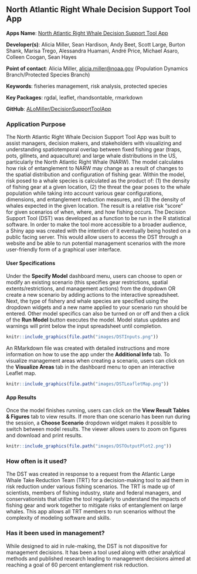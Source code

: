 ## North Atlantic Right Whale Decision Support Tool App

**Apps Name**: [North Atlantic Right Whale Decision Support Tool App](http://shiny1.nefsc.noaa.gov:3838/amiller/DST/)

**Developer(s)**: Alicia Miller, Sean Hardison, Andy Beet, Scott Large, Burton Shank, Marisa Trego, Alessandra Huamani, André Price, Michael Asaro, Colleen Coogan, Sean Hayes
  
**Point of contact**: Alicia Miller, <alicia.miller@noaa.gov> (Population Dynamics Branch/Protected Species Branch)
  
**Keywords**: fisheries management, risk analysis, protected species

**Key Packages**: rgdal, leaflet, rhandsontable, rmarkdown 

**GitHub**: [ALoMiller/DecisionSupportToolApp](https://github.com/ALoMiller/DecisionSupportToolApp)

### Application Purpose

The North Atlantic Right Whale Decision Support Tool App was built to assist managers, decision makers, and stakeholders with visualizing and understanding spatiotemporal overlap between fixed fishing gear (traps, pots, gillnets, and aquaculture) and large whale distributions in the US, particularly the North Atlantic Right Whale (NARW). The model calculates how risk of entanglement to NARW may change as a result of changes to the spatial distribution and configuration of fishing gear. Within the model, risk posed to a whale species is calculated as the product of: (1) the density of fishing gear at a given location, (2) the threat the gear poses to the whale population while taking into account various gear configurations, dimensions, and entanglement reduction measures, and (3) the density of whales expected in the given location. The result is a relative risk “score” for given scenarios of when, where, and how fishing occurs. 
The Decision Support Tool (DST) was developed as a function to be run in the R statistical software. In order to make the tool more accessible to a broader audience, a Shiny app was created with the intention of it eventually being hosted on a public facing server. This would allow users to access the DST through a website and be able to run potential management scenarios with the more user-friendly form of a graphical user interface. 

#### User Specifications

Under the **Specify Model** dashboard menu, users can choose to open or modify an existing scenario (this specifies gear restrictions, spatial extents/restrictions, and management actions) from the dropdown OR create a new scenario by adding actions to the interactive spreadsheet. Next, the type of fishery and whale species are specified using the dropdown widgets and a new name applied to your scenario run should be entered. Other model specifics can also be turned on or off and then a click of the **Run Model** button executes the model. Model status updates and warnings will print below the input spreadsheet until completion.

```r
knitr::include_graphics(file.path("images/DSTInputs.png"))
```

An RMarkdown file was created with detailed instructions and more information on how to use the app under the **Additional Info** tab. To visualize management areas when creating a scenario, users can click on the **Visualize Areas** tab in the dashboard menu to open an interactive Leaflet map.

```r
knitr::include_graphics(file.path("images/DSTLeafletMap.png"))
```

#### App Results

Once the model finishes running, users can click on the **View Result Tables & Figures** tab to view results. If more than one scenario has been run during the session, a **Choose Scenario** dropdown widget makes it possible to switch between model results. The viewer allows users to zoom on figures and download and print results. 

```r
knitr::include_graphics(file.path("images/DSTOutputPlot2.png"))
```

### How often is it used? 

The DST was created in response to a request from the Atlantic Large Whale Take Reduction Team (TRT) for a decision-making tool to aid them in risk reduction under various fishing scenarios. The TRT is made up of scientists, members of fishing industry, state and federal managers, and conservationists that utilize the tool regularly to understand the impacts of fishing gear and work together to mitigate risks of entanglement on large whales. This app allows all TRT members to run scenarios without the complexity of modeling software and skills.

### Has it been used in management?

While designed to aid in rule-making, the DST is not dispositive for management decisions. It has been a tool used along with other analytical methods and published research leading to management decisions aimed at reaching a goal of 60 percent entanglement risk reduction. 